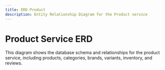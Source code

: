 ```yaml
---
title: ERD Product
description: Entity Relationship Diagram for the Product service
---
```


# Product Service ERD

This diagram shows the database schema and relationships for the product service, including products, categories, brands, variants, inventory, and reviews.

<Diagram lang="plantuml" path="erd/product-erd.puml" alt="Product Service Entity Relationship Diagram" />